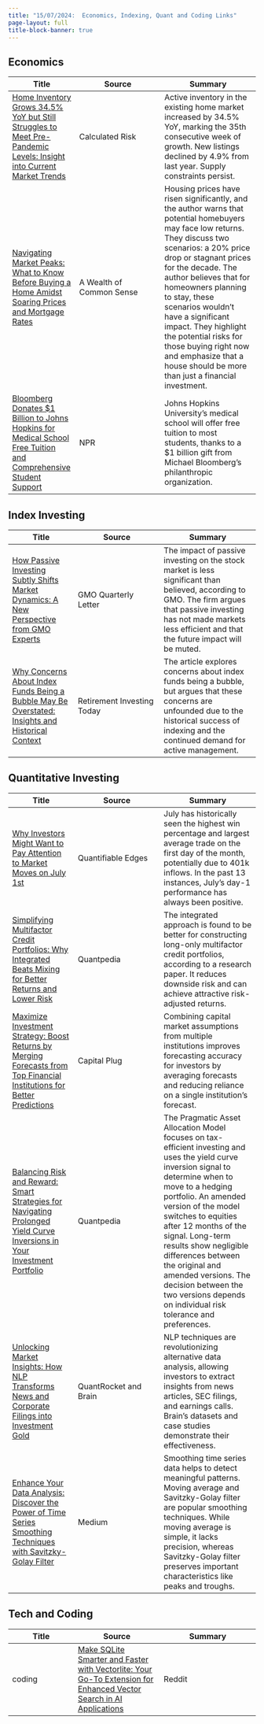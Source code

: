 ```yaml
---
title: "15/07/2024:  Economics, Indexing, Quant and Coding Links"
page-layout: full
title-block-banner: true
---
```


## Economics

| Title | Source | Summary	|
|-------|---------|----------|
| [Home Inventory Grows 34.5% YoY but Still Struggles to Meet Pre-Pandemic Levels: Insight into Current Market Trends](http://www.calculatedriskblog.com/2024/07/realtorcom-reports-active-inventory-up_01292103715.html ) |	Calculated Risk	| Active inventory in the existing home market increased by 34.5% YoY, marking the 35th consecutive week of growth. New listings declined by 4.9% from last year. Supply constraints persist. |
| [Navigating Market Peaks: What to Know Before Buying a Home Amidst Soaring Prices and Mortgage Rates](https://awealthofcommonsense.com/2024/07/buying-a-house-at-the-top-of-the-market/) |	A Wealth of Common Sense	|Housing prices have risen significantly, and the author warns that potential homebuyers may face low returns. They discuss two scenarios: a 20% price drop or stagnant prices for the decade. The author believes that for homeowners planning to stay, these scenarios wouldn't have a significant impact. They highlight the potential risks for those buying right now and emphasize that a house should be more than just a financial investment. |
|  [Bloomberg Donates $1 Billion to Johns Hopkins for Medical School Free Tuition and Comprehensive Student Support](https://www.npr.org/2024/07/09/g-s1-8876/johns-hopkins-medical-school-bloomberg)|	NPR	| Johns Hopkins University's medical school will offer free tuition to most students, thanks to a $1 billion gift from Michael Bloomberg's philanthropic organization. |


## Index Investing

| Title | Source | Summary	|
|-------|---------|----------|
| [How Passive Investing Subtly Shifts Market Dynamics: A New Perspective from GMO Experts](https://www.institutionalinvestor.com/article/2dgy5jctx2rb7g3wv2juo/portfolio/gmo-passive-investings-impact-has-been-overblown-but-its-not-negligible ) |	GMO Quarterly Letter |	The impact of passive investing on the stock market is less significant than believed, according to GMO. The firm argues that passive investing has not made markets less efficient and that the future impact will be muted. 	|
| [Why Concerns About Index Funds Being a Bubble May Be Overstated: Insights and Historical Context](https://jlcollinsnh.com/2024/07/09/are-index-funds-a-bubble/)|	Retirement Investing Today	| The article explores concerns about index funds being a bubble, but argues that these concerns are unfounded due to the historical success of indexing and the continued demand for active management.  |


## Quantitative Investing
| Title | Source | Summary	|
|-------|---------|----------|
|[Why Investors Might Want to Pay Attention to Market Moves on July 1st](https://quantifiableedges.com/july-remains-king-of-day-1-performance/)|	Quantifiable Edges	| July has historically seen the highest win percentage and largest average trade on the first day of the month, potentially due to 401k inflows. In the past 13 instances, July's day-1 performance has always been positive. 	|
|[Simplifying Multifactor Credit Portfolios: Why Integrated Beats Mixing for Better Returns and Lower Risk](https://quantpedia.com/how-to-construct-a-long-only-multifactor-credit-portfolio/ )|	Quantpedia|	The integrated approach is found to be better for constructing long-only multifactor credit portfolios, according to a research paper. It reduces downside risk and can achieve attractive risk-adjusted returns. 	|
|[Maximize Investment Strategy: Boost Returns by Merging Forecasts from Top Financial Institutions for Better Predictions](https://portfoliooptimizer.io/blog/capital-market-assumptions-combining-institutions-forecasts-for-improved-accuracy/ )	| Capital Plug|	Combining capital market assumptions from multiple institutions improves forecasting accuracy for investors by averaging forecasts and reducing reliance on a single institution's forecast. 	|
|[Balancing Risk and Reward: Smart Strategies for Navigating Prolonged Yield Curve Inversions in Your Investment Portfolio](https://quantpedia.com/a-few-thoughts-on-pragmatic-asset-allocation/ )|	Quantpedia|	The Pragmatic Asset Allocation Model focuses on tax-efficient investing and uses the yield curve inversion signal to determine when to move to a hedging portfolio. An amended version of the model switches to equities after 12 months of the signal. Long-term results show negligible differences between the original and amended versions. The decision between the two versions depends on individual risk tolerance and preferences. 	|
|[Unlocking Market Insights: How NLP Transforms News and Corporate Filings into Investment Gold](https://www.quantrocket.com/blog/brain-alternative-data)	|QuantRocket and Brain|	NLP techniques are revolutionizing alternative data analysis, allowing investors to extract insights from news articles, SEC filings, and earnings calls. Brain's datasets and case studies demonstrate their effectiveness. |
|[Enhance Your Data Analysis: Discover the Power of Time Series Smoothing Techniques with Savitzky-Golay Filter](https://medium.com/bip-xtech/stop-using-moving-average-to-smooth-your-time-series-2179af9ed59b)	|Medium	| Smoothing time series data helps to detect meaningful patterns. Moving average and Savitzky-Golay filter are popular smoothing techniques. While moving average is simple, it lacks precision, whereas Savitzky-Golay filter preserves important characteristics like peaks and troughs. |


## Tech and Coding
| Title | Source | Summary	|
|-------|---------|----------|
| coding	| [Make SQLite Smarter and Faster with Vectorlite: Your Go-To Extension for Enhanced Vector Search in AI Applications](https://www.reddit.com/r/Python/comments/1e26xsm/vectorlite_a_fast_vector_search_extension_for/ ) |	Reddit	| Vectorlite is a fast and tunable vector search extension for SQLite. It offers fast ANN-search, metadata filter pushdown support, and index serde support, among other features.|



